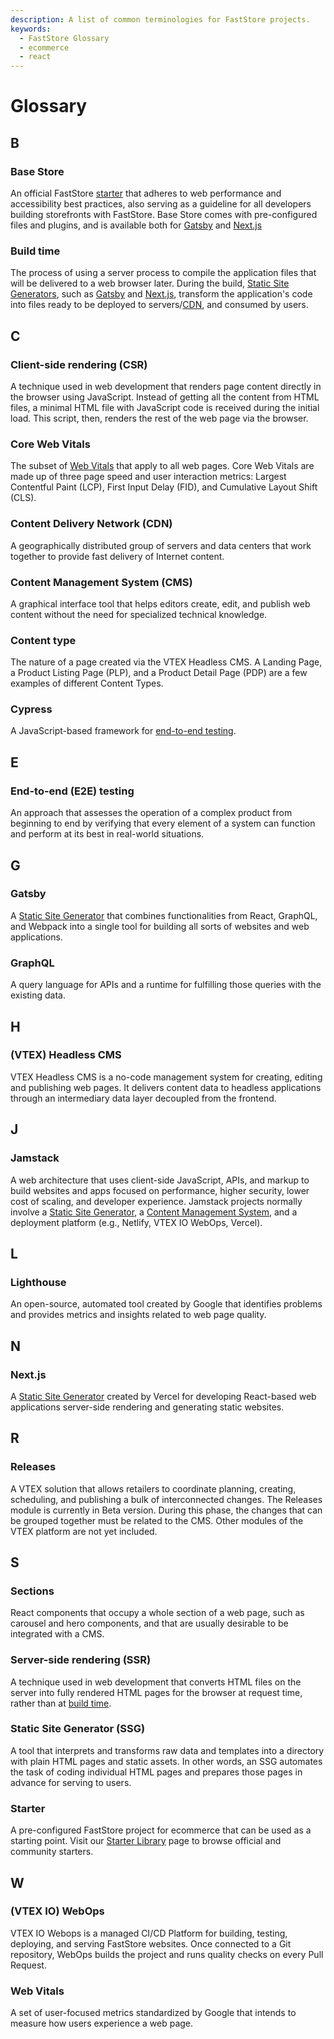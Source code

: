 ```yaml
---
description: A list of common terminologies for FastStore projects.
keywords:
  - FastStore Glossary
  - ecommerce
  - react
---
```


# Glossary

## B

### Base Store

An official FastStore [starter](#starter) that adheres to web performance and accessibility best practices, also serving as a guideline for all developers building storefronts with FastStore. Base Store comes with pre-configured files and plugins, and is available both for [Gatsby](#base-store-gatsby) and [Next.js](#base-store-next-js)

### Build time

The process of using a server process to compile the application files that will be delivered to a web browser later. During the build, [Static Site Generators](#static-site-generator-ssg), such as [Gatsby](#gatsby) and [Next.js](#nextjs), transform the application's code into files ready to be deployed to servers/[CDN](#content-delivery-network-cdn), and consumed by users.

## C

### Client-side rendering (CSR)

A technique used in web development that renders page content directly in the browser using JavaScript. Instead of getting all the content from HTML files, a minimal HTML file with JavaScript code is received during the initial load. This script, then, renders the rest of the web page via the browser.

### Core Web Vitals

The subset of [Web Vitals](#web-vitals) that apply to all web pages. Core Web Vitals are made up of three page speed and user interaction metrics: Largest Contentful Paint (LCP), First Input Delay (FID), and Cumulative Layout Shift (CLS).

### Content Delivery Network (CDN)

A geographically distributed group of servers and data centers that work together to provide fast delivery of Internet content.

### Content Management System (CMS)

A graphical interface tool that helps editors create, edit, and publish web content without the need for specialized technical knowledge.

### Content type

The nature of a page created via the VTEX Headless CMS. A Landing Page, a Product Listing Page (PLP), and a Product Detail Page (PDP) are a few examples of different Content Types.

### Cypress

A JavaScript-based framework for [end-to-end testing](#end-to-end-e2e-testing).

## E

### End-to-end (E2E) testing 

An approach that assesses the operation of a complex product from beginning to end by verifying that every element of a system can function and perform at its best in real-world situations.

## G

### Gatsby

A [Static Site Generator](#static-site-generator-ssg) that combines functionalities from React, GraphQL, and Webpack into a single tool for building all sorts of websites and web applications.

### GraphQL

A query language for APIs and a runtime for fulfilling those queries with the existing data.

## H

### (VTEX) Headless CMS

VTEX Headless CMS is a no-code management system for creating, editing and publishing web pages. It delivers content data to headless applications through an intermediary data layer decoupled from the frontend.

## J

### Jamstack

A web architecture that uses client-side JavaScript, APIs, and markup to build websites and apps focused on performance, higher security, lower cost of scaling, and developer experience. Jamstack projects normally involve a [Static Site Generator](#static-site-generator-ssg), a [Content Management System](#content-management-system-cms), and a deployment platform (e.g., Netlify, VTEX IO WebOps, Vercel).

## L

### Lighthouse

An open-source, automated tool created by Google that identifies problems and provides metrics and insights related to web page quality.

## N

### Next.js

A [Static Site Generator](#static-site-generator-ssg) created by Vercel for developing React-based web applications server-side rendering and generating static websites. 

## R

### Releases

A VTEX solution that allows retailers to coordinate planning, creating, scheduling, and publishing a bulk of interconnected changes. The Releases module is currently in Beta version. During this phase, the changes that can be grouped together must be related to the CMS. Other modules of the VTEX platform are not yet included. 

## S

### Sections

React components that occupy a whole section of a web page, such as carousel and hero components, and that are usually desirable to be integrated with a CMS.

### Server-side rendering (SSR)

A technique used in web development that converts HTML files on the server into fully rendered HTML pages for the browser at request time, rather than at [build time](#build-time).

### Static Site Generator (SSG)

A tool that interprets and transforms raw data and templates into a directory with plain HTML pages and static assets. In other words, an SSG automates the task of coding individual HTML pages and prepares those pages in advance for serving to users.

### Starter

A pre-configured FastStore project for ecommerce that can be used as a starting point. Visit our [Starter Library](/starters) page to browse official and community starters.

## W

### (VTEX IO) WebOps

VTEX IO Webops is a managed CI/CD Platform for building, testing, deploying, and serving FastStore websites. Once connected to a Git repository, WebOps builds the project and runs quality checks on every Pull Request.

### Web Vitals

A set of user-focused metrics standardized by Google that intends to measure how users experience a web page. 